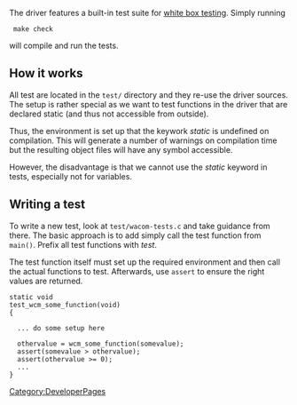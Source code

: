 The driver features a built-in test suite for 
[http://en.wikipedia.org/wiki/White-box_testing white box testing]. Simply running
  make check

will compile and run the tests.


== How it works ==
All test are located in the <code>test/</code> directory and they re-use the driver sources. The setup is rather special as we want to test functions in the driver that are declared static (and thus not accessible from outside).

Thus, the environment is set up that the keywork ''static'' is undefined on compilation. This will generate a number of warnings on compilation time but the resulting object files will have any symbol accessible.

However, the disadvantage is that we cannot use the ''static'' keyword in tests, especially not for variables.


== Writing a test ==

{{Tip|text=Writing tests can be painful but they beat restarting X for quick input/output testing. Over time, the time spent writing tests pays off easily.}}

To write a new test, look at <code>test/wacom-tests.c</code> and take guidance from there. The basic approach is to add simply call the test function from <code>main()</code>.
Prefix all test functions with ''test''.

The test function itself must set up the required environment and then call the actual functions to test. Afterwards, use <code>assert</code> to ensure the right values are returned.
<pre>
static void
test_wcm_some_function(void)
{

  ... do some setup here

  othervalue = wcm_some_function(somevalue);
  assert(somevalue > othervalue);
  assert(othervalue >= 0);
  ...
}
</pre>


[[Category:DeveloperPages]]